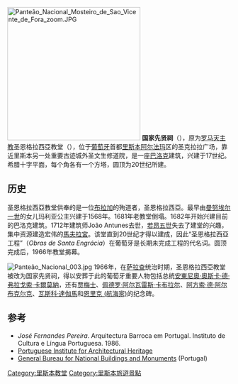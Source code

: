 {{noteTA
|G1=People
}}
[[File:Panteão_Nacional_Mosteiro_de_Sao_Vicente_de_Fora_zoom.JPG|300px]]
'''国家先贤祠'''（{{lang-pt|''Panteão Nacional''}}），原为[[罗马天主教|罗马天主教]]圣恩格拉西亞教堂（{{lang-pt|Igreja de Santa Engrácia}}），位于[[葡萄牙|葡萄牙]]首都[[里斯本|里斯本]][[阿尔法玛|阿尔法玛]]区的圣克拉拉广场，靠近里斯本另一处重要古迹城外圣文生修道院，是一座[[巴洛克|巴洛克]]建筑，兴建于17世纪。希腊十字平面，每个角各有一个方塔，圆顶为20世纪所建。

==历史==
圣恩格拉西亞教堂供奉的是一位[[布拉加|布拉加]]的殉道者，圣恩格拉西亞。最早由[[曼努埃尔一世_(葡萄牙)|曼努埃尔一世]]的女儿玛利亚公主兴建于1568年。1681年老教堂倒塌。1682年开始兴建目前的巴洛克建筑。1712年建筑师João Antunes去世，[[若昂五世|若昂五世]]失去了建堂的兴趣，集中资源建造宏伟的[[馬夫拉宮|馬夫拉宮]]。该堂直到20世纪才得以建成，因此“圣恩格拉西亞工程”（''Obras de Santa Engrácia''）在葡萄牙是长期未完成工程的代名词。圆顶完成后，1966年教堂揭幕。

[[Image:Panteão_Nacional_003.jpg|thumb]]
1966年，在[[萨拉查|萨拉查]]统治时期，圣恩格拉西亞教堂被改为国家先贤祠，得以安葬于此的葡萄牙重要人物包括总统[[安東尼奧·奧斯卡·德·弗拉戈索·卡爾莫納|安東尼奧·奧斯卡·德·弗拉戈索·卡爾莫納]]，还有[[贾梅士|贾梅士]]、[[佩德罗·阿尔瓦雷斯·卡布拉尔|佩德罗·阿尔瓦雷斯·卡布拉尔]]、[[阿方索·德·阿尔布克尔克|阿方索·德·阿尔布克尔克]]、[[瓦斯科·達伽馬|瓦斯科·達伽馬]]和[[恩里克_(航海家)|恩里克 (航海家)]]的纪念碑。

==参考==
{{Commons|Category:Igreja de Santa Engrácia}}
*''José Fernandes Pereira''. Arquitectura Barroca em Portugal. Instituto de Cultura e Língua Portuguesa. 1986.
*[https://web.archive.org/web/20060614104456/http://www.ippar.pt/ Portuguese Institute for Architectural Heritage]
*[https://web.archive.org/web/20150111072326/http://www.monumentos.pt/ General Bureau for National Buildings and Monuments] (Portugal)

{{Coord|38.715|N|9.125|W|display=title|source:dewiki}}

[[Category:里斯本教堂|Category:里斯本教堂]]
[[Category:里斯本旅遊景點|Category:里斯本旅遊景點]]